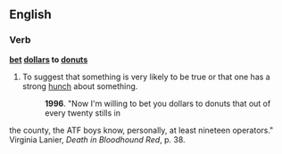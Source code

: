 ==English==

===Verb===
'''[[bet]] [[dollars]] to [[donuts]]'''

#{{idiom}} To suggest that something is very likely to be true or that one has a strong [[hunch]] about something.
#:'''1996'''. "Now I'm willing to bet you dollars to donuts that out of every twenty stills in
the county, the ATF boys know, personally, at least nineteen operators." Virginia Lanier, ''Death in Bloodhound Red'', p. 38.